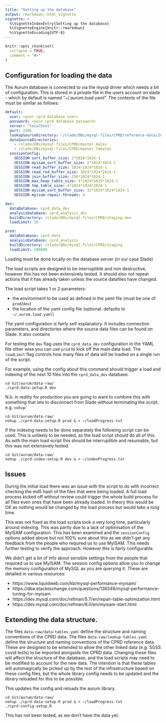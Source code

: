 ```yaml
---
title: "Setting up the database"
output: rmarkdown::html_vignette
vignette: >
  %\VignetteIndexEntry{Setting up the database}
  %\VignetteEngine{knitr::rmarkdown}
  %\VignetteEncoding{UTF-8}
---
```


```r
knitr::opts_chunk$set(
  collapse = TRUE,
  comment = "#>"
)
```

## Configuration for loading the data

The Aurum database is connected to via the mysql driver which needs a bit of configuration. 
This is stored in a private file in the users account on slade - which by default is named "~/.aurum.load.yaml". 
The contents of the file must be similar as follows:

```YAML
default:
  user: <your cprd database user>
  password: <your cprd database password>
  server: "localhost"
  port: 3306
  lookupSourceDirectory: "/slade/DBs/mysql-files/CPRD/reference-data/202005_Lookups_CPRDAurum"
  dataSourceDirectories:
    - /slade/DBs/mysql-files/CPRD/master_males
    - /slade/DBs/mysql-files/CPRD/master_females
  sessionConfig:
    SESSION sort_buffer_size: 2*1024*1024-1
    SESSION myisam_sort_buffer_size: 2*1024*1024-1
    SESSION read_buffer_size: 1024*1024*1024-1
    SESSION read_rnd_buffer_size: 1024*1024*1024-1
    SESSION join_buffer_size: 256*1024*1024-1
    SESSION max_heap_table_size: 4*1024*1024*1024-1
    SESSION tmp_table_size: 4*1024*1024*1024-1
    SESSION myisam_sort_buffer_size: 32*1024*1024*1024-1
    SESSION myisam-repair-threads: 4

dev:
  dataDatabase: cprd_data_dev
  analysisDatabase: cprd_analysis_dev
  buildDirectory: /slade/DBs/mysql-files/CPRD/staging-dev
  loadLimit: 10

prod:
  dataDatabase: cprd_data
  analysisDatabase: cprd_analysis
  buildDirectory: /slade/DBs/mysql-files/CPRD/staging
  loadLimit: 100000
```

Loading must be done locally on the database server (in our case Slade)

The load scripts are designed to be interruptible and non destructive, however this has not been extensively tested. 
It should also not repeat actions that it has already taken unless the source datafiles have changed. 

The load script takes 1 or 2 parameters:

* the environment to be used as defined in the yaml file (must be one of `prod`/`dev`)
* the location of the yaml config file (optional. defaults to `~/.aurum.load.yaml`)

The yaml configuration is fairly self explanatory. 
It includes connection parameters, and directories where the source data files can be found on Slade.
It also contains 

For testing the `dev` flag uses the `cprd_data_dev` configuration in the YAML file other wise you can use `prod` to kick off the main data load.
The `loadLimit` flag controls how many files of data will be loaded on a single run of the script.

For example, using the config about this command should trigger a load and indexing of the next 10 files into the `cprd_data_dev` database.

```console
cd Git/aurum/data-raw/
./cprd-data-setup.R dev
```

N.b. in reality for production you are going to want to combine this with something that lets to disconnect from Slade without terminating the script, e.g. `nohup`:

```console
cd Git/aurum/data-raw/
nohup ./cprd-data-setup.R prod & > ~/loadProgress.txt
```

If the indexing needs to be done separately the following script can be used. This is unlikely to be needed, as the load script should do all of this.
As with the main load script this should be interruptible and resumable, but this was not extensively tested.

```console
cd Git/aurum/data-raw/
nohup ./cprd-index-setup.R dev & > ~/indexProgress.txt
```

## Issues

During the initial load there was an issue with the script to do with incorrect checking the md5 hash of the files that were being loaded. 
A full load process kicked off without review could trigger the whole build process for all files even ones that have been already loaded.
In theory this would be OK as nothing would be changed by the load process but would take a long time.

This was not fixed as the load scripts took a very long time, particularly around indexing. 
This was partly due to a lack of optimisation of the MyISAM configuration. 
This has been examined and the `sessionConfig` options added above but not 100% sure about this as we didn't get any feedback from the people who required us to use MyISAM.
This needs further testing to verify the approach. However this is fairly configurable.

We didn't get a lot of info about sensible settings from the people that required us to use MyISAM. The session config options allow you to change the memory configuration of MySQL as you are querying it.
These are detailed in various resources:

* https://www.liquidweb.com/kb/mysql-performance-myisam/
* https://dba.stackexchange.com/questions/136349/mysql-performance-tuning-for-myisam
* https://dev.mysql.com/doc/refman/5.7/en/repair-table-optimization.html
* https://dev.mysql.com/doc/refman/8.0/en/myisam-start.html


## Extending the data structure.

The files `data-raw/data-tables.yaml` define the structure and naming conventions of the CPRD data.
The files `data-raw/lookup-tables.yaml` define the structure and naming conventions of the CPRD reference data.
These are designed to be extended to allow the other linked data (e.g. SGSS covid tests) to be imported alongside the CPRD data.
Changing these files will affect the structure of the database, and the load scripts may need to be modified to account for the new data.
The intention is that these tables will automagically be picked up by the rest of the infrastructure based on these config files, but the whole library config needs to be updated and the library reloaded for this to be possible.

This updates the config and reloads the aurum library. 

```console
cd Git/aurum/data-raw/
nohup ./cprd-data-setup.R prod & > ~/loadProgress.txt
./cprd-config-setup.R
```

This has not been tested, as we don't have the data yet.
